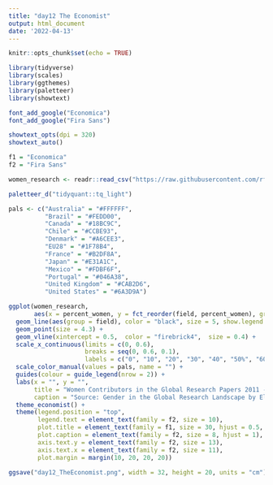 ```yaml
---
title: "day12 The Economist"
output: html_document
date: '2022-04-13'
---
```


```r
knitr::opts_chunk$set(echo = TRUE)
```

```r
library(tidyverse)
library(scales)
library(ggthemes)
library(paletteer)
library(showtext)

font_add_google("Economica")
font_add_google("Fira Sans")

showtext_opts(dpi = 320)
showtext_auto()

f1 = "Economica"
f2 = "Fira Sans"
```


```r
women_research <- readr::read_csv("https://raw.githubusercontent.com/rfordatascience/tidytuesday/master/data/2019/2019-04-16/women_research.csv")

paletteer_d("tidyquant::tq_light")
```

```r
pals <- c("Australia" = "#FFFFFF", 
          "Brazil" = "#FEDD00", 
          "Canada" = "#18BC9C",
          "Chile" = "#CCBE93", 
          "Denmark" = "#A6CEE3", 
          "EU28" = "#1F78B4", 
          "France" = "#B2DF8A", 
          "Japan" = "#E31A1C", 
          "Mexico" = "#FDBF6F", 
          "Portugal" = "#046A38", 
          "United Kingdom" = "#CAB2D6", 
          "United States" = "#6A3D9A")

ggplot(women_research,
       aes(x = percent_women, y = fct_reorder(field, percent_women), group = country, color = country)) +
  geom_line(aes(group = field), color = "black", size = 5, show.legend = FALSE) +
  geom_point(size = 4.3) +
  geom_vline(xintercept = 0.5,  color = "firebrick4",  size = 0.4) +
  scale_x_continuous(limits = c(0, 0.6),
                     breaks = seq(0, 0.6, 0.1),
                     labels = c("0", "10", "20", "30", "40", "50%", "60")) +
  scale_color_manual(values = pals, name = "") +
  guides(colour = guide_legend(nrow = 2)) +
  labs(x = "", y = "",
       title = "Women Contributors in the Global Research Papers 2011 - 2015",
       caption = "Source: Gender in the Global Research Landscape by Elsevier\nGraphic: Sung Inkyung") +
  theme_economist() +
  theme(legend.position = "top",
        legend.text = element_text(family = f2, size = 10),
        plot.title = element_text(family = f1, size = 30, hjust = 0.5, margin = margin(b = 15)),
        plot.caption = element_text(family = f2, size = 8, hjust = 1),
        axis.text.y = element_text(family = f2, size = 13),
        axis.text.x = element_text(family = f2, size = 11),
        plot.margin = margin(10, 20, 20, 20))

ggsave("day12_TheEconomist.png", width = 32, height = 20, units = "cm")
```

